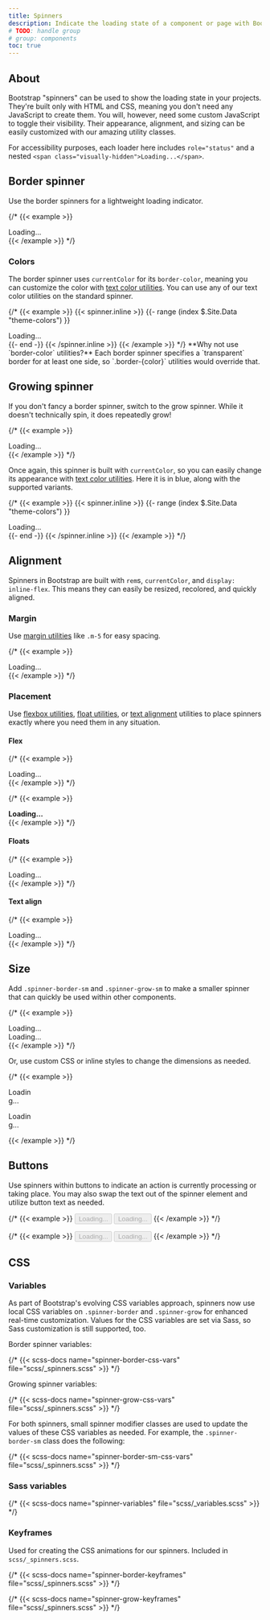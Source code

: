 ```yaml
---
title: Spinners
description: Indicate the loading state of a component or page with Bootstrap spinners, built entirely with HTML, CSS, and no JavaScript.
# TODO: handle group
# group: components
toc: true
---
```


## About

Bootstrap "spinners" can be used to show the loading state in your projects. They're built only with HTML and CSS, meaning you don't need any JavaScript to create them. You will, however, need some custom JavaScript to toggle their visibility. Their appearance, alignment, and sizing can be easily customized with our amazing utility classes.

For accessibility purposes, each loader here includes `role="status"` and a nested `<span class="visually-hidden">Loading...</span>`.

<Callout>
<InfoPrefersReducedMotion />
</Callout>

## Border spinner

Use the border spinners for a lightweight loading indicator.

{/* {{< example >}}
<div class="spinner-border" role="status">
  <span class="visually-hidden">Loading...</span>
</div>
{{< /example >}} */}

### Colors

The border spinner uses `currentColor` for its `border-color`, meaning you can customize the color with [text color utilities][color]. You can use any of our text color utilities on the standard spinner.

{/* {{< example >}}
{{< spinner.inline >}}
{{- range (index $.Site.Data "theme-colors") }}
<div class="spinner-border text-{{ .name }}" role="status">
  <span class="visually-hidden">Loading...</span>
</div>
{{- end -}}
{{< /spinner.inline >}}
{{< /example >}} */}

<Callout>
**Why not use `border-color` utilities?** Each border spinner specifies a `transparent` border for at least one side, so `.border-{color}` utilities would override that.
</Callout>

## Growing spinner

If you don't fancy a border spinner, switch to the grow spinner. While it doesn't technically spin, it does repeatedly grow!

{/* {{< example >}}
<div class="spinner-grow" role="status">
  <span class="visually-hidden">Loading...</span>
</div>
{{< /example >}} */}

Once again, this spinner is built with `currentColor`, so you can easily change its appearance with [text color utilities][color]. Here it is in blue, along with the supported variants.

{/* {{< example >}}
{{< spinner.inline >}}
{{- range (index $.Site.Data "theme-colors") }}
<div class="spinner-grow text-{{ .name }}" role="status">
  <span class="visually-hidden">Loading...</span>
</div>
{{- end -}}
{{< /spinner.inline >}}
{{< /example >}} */}

## Alignment

Spinners in Bootstrap are built with `rem`s, `currentColor`, and `display: inline-flex`. This means they can easily be resized, recolored, and quickly aligned.

### Margin

Use [margin utilities][margin] like `.m-5` for easy spacing.

{/* {{< example >}}
<div class="spinner-border m-5" role="status">
  <span class="visually-hidden">Loading...</span>
</div>
{{< /example >}} */}

### Placement

Use [flexbox utilities][flex], [float utilities][float], or [text alignment][text] utilities to place spinners exactly where you need them in any situation.

#### Flex

{/* {{< example >}}
<div class="d-flex justify-content-center">
  <div class="spinner-border" role="status">
    <span class="visually-hidden">Loading...</span>
  </div>
</div>
{{< /example >}} */}

{/* {{< example >}}
<div class="d-flex align-items-center">
  <strong>Loading...</strong>
  <div class="spinner-border ms-auto" role="status" aria-hidden="true"></div>
</div>
{{< /example >}} */}

#### Floats

{/* {{< example >}}
<div class="clearfix">
  <div class="spinner-border float-end" role="status">
    <span class="visually-hidden">Loading...</span>
  </div>
</div>
{{< /example >}} */}

#### Text align

{/* {{< example >}}
<div class="text-center">
  <div class="spinner-border" role="status">
    <span class="visually-hidden">Loading...</span>
  </div>
</div>
{{< /example >}} */}

## Size

Add `.spinner-border-sm` and `.spinner-grow-sm` to make a smaller spinner that can quickly be used within other components.

{/* {{< example >}}
<div class="spinner-border spinner-border-sm" role="status">
  <span class="visually-hidden">Loading...</span>
</div>
<div class="spinner-grow spinner-grow-sm" role="status">
  <span class="visually-hidden">Loading...</span>
</div>
{{< /example >}} */}

Or, use custom CSS or inline styles to change the dimensions as needed.

{/* {{< example >}}
<div class="spinner-border" style="width: 3rem; height: 3rem;" role="status">
  <span class="visually-hidden">Loading...</span>
</div>
<div class="spinner-grow" style="width: 3rem; height: 3rem;" role="status">
  <span class="visually-hidden">Loading...</span>
</div>
{{< /example >}} */}

## Buttons

Use spinners within buttons to indicate an action is currently processing or taking place. You may also swap the text out of the spinner element and utilize button text as needed.

{/* {{< example >}}
<button class="btn btn-primary" type="button" disabled>
  <span class="spinner-border spinner-border-sm" role="status" aria-hidden="true"></span>
  <span class="visually-hidden">Loading...</span>
</button>
<button class="btn btn-primary" type="button" disabled>
  <span class="spinner-border spinner-border-sm" role="status" aria-hidden="true"></span>
  Loading...
</button>
{{< /example >}} */}

{/* {{< example >}}
<button class="btn btn-primary" type="button" disabled>
  <span class="spinner-grow spinner-grow-sm" role="status" aria-hidden="true"></span>
  <span class="visually-hidden">Loading...</span>
</button>
<button class="btn btn-primary" type="button" disabled>
  <span class="spinner-grow spinner-grow-sm" role="status" aria-hidden="true"></span>
  Loading...
</button>
{{< /example >}} */}

## CSS

### Variables

<AddedIn version="5.2.0" />

As part of Bootstrap's evolving CSS variables approach, spinners now use local CSS variables on `.spinner-border` and `.spinner-grow` for enhanced real-time customization. Values for the CSS variables are set via Sass, so Sass customization is still supported, too.

Border spinner variables:

{/* {{< scss-docs name="spinner-border-css-vars" file="scss/_spinners.scss" >}} */}

Growing spinner variables:

{/* {{< scss-docs name="spinner-grow-css-vars" file="scss/_spinners.scss" >}} */}

For both spinners, small spinner modifier classes are used to update the values of these CSS variables as needed. For example, the `.spinner-border-sm` class does the following:

{/* {{< scss-docs name="spinner-border-sm-css-vars" file="scss/_spinners.scss" >}} */}

### Sass variables

{/* {{< scss-docs name="spinner-variables" file="scss/_variables.scss" >}} */}

### Keyframes

Used for creating the CSS animations for our spinners. Included in `scss/_spinners.scss`.

{/* {{< scss-docs name="spinner-border-keyframes" file="scss/_spinners.scss" >}} */}

{/* {{< scss-docs name="spinner-grow-keyframes" file="scss/_spinners.scss" >}} */}


[color]:   [[docsref:/utilities/colors]]
[flex]:    [[docsref:/utilities/flex]]
[float]:   [[docsref:/utilities/float]]
[margin]:  [[docsref:/utilities/spacing]]
[text]:    [[docsref:/utilities/text]]
